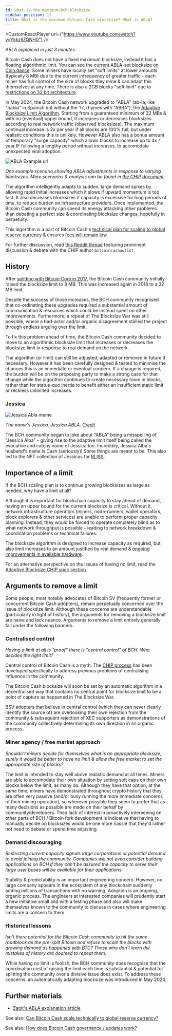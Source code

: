 ```yaml
---
id: what-is-the-maximum-bch-blocksize
sidebar_position: 11
title: What is the maximum Bitcoin Cash blocksize? What is ABLA?
---
```



<CustomReactPlayer url={"https://www.youtube.com/watch?v=YkkzIjZQNH0"} />

_ABLA explained in just 3 minutes._

Bitcoin Cash does not have a fixed maximum blocksize, instead it has a floating algorithmic limit. You can see the current ABLA-set blocksize [on Coin.dance](https://cash.coin.dance/blocks/maxblocksize). Some miners have locally set "soft limits" at lower amounts (typically 8 MB) due to the current infrequency of greater traffic - each miner has full control of the size of blocks they mine & can adapt this themselves at any time. There is also a 2GB blocks "soft limit" due to [restrictions on 32 bit architecture](https://gitlab.com/0353F40E/ebaa#32-bit-implementation-limitation).

In May 2024, the Bitcoin Cash network upgraded to "ABLA" (ab-la, like "habla" in Spanish but without the 'h', rhymes with "ABBA"), the [Adaptive Blocksize Limit Algorithm](https://gitlab.com/0353F40E/ebaa). Starting from a guaranteed minimum of 32 MBs & with no (eventual) upper bound, it increases or decreases blocksizes according to real network traffic (observed blocksizes). The maximum continual increase is 2x per year if all blocks are 100% full, but under realistic conditions this is unlikely. However ABLA also has a bonus amount of temporary "surge capacity" which allows blocks to increase up to 4x / year IF following a lengthy period without increases, to accomodate unexpected viral adoption.

<img src={ABLAexampleURL} alt="ABLA Example url" />

_One example scenario showing ABLA adjustments in response to varying blocksizes. More scenarios & analysis can be found in [the CHIP document](https://gitlab.com/0353F40E/ebaa)._

The algorithm intelligently adapts to sudden, large demand spikes by allowing rapid initial increases which it slows if upward momentum is too fast. It also decreases blocksizes if capacity is excessive for long periods of time, to reduce burden on infrastructure providers. Once implemented, the Bitcoin Cash community can spend its energy attacking other problems than debating a perfect size & coordinating blocksize changes, hopefully in perpetuity.

This algorithm is a part of Bitcoin Cash's [technical plan for scaling to global reserve currency](/faqs/Global-Reserve-Currency/can-BCH-technically-scale-to-global-reserve-currency) & ensures [fees will remain low](/faqs/BCH/will-bch-fees-rise).

For further discussion, read [this Reddit thread](https://old.reddit.com/r/btc/comments/1c36fiv/help_me_learn_about_the_dynamic_blocksize/) featuring prominent discussion & debate with the CHIP author `bitcoincashautist`.

## History

After [splitting with Bitcoin Core in 2017](/start#episode-8-of-10-bitcoin-cash), the Bitcoin Cash community initially raised the blocksize limit to 8 MB. This was increased again in 2018 to a 32 MB limit.

Despite the success of those increases, the BCH community recognised that co-ordinating these upgrades required a substantial amount of communication & resources which could be instead spent on other improvements. Furthermore, a repeat of The Blocksize War was still possible, where a bad-actor and/or organic disagreement stalled the project through endless arguing over the limit.

To fix this problem ahead of time, the Bitcoin Cash community decided to move to an algorithmic blocksize limit that increases or decreases the blocksize limit in response to real demand on the network.

The algorithm (or limit) can still be adjusted, adapted or removed in future if necessary. However it has been carefully designed & tested to minimise the chances this is an immediate or eventual concern. If a change is required, the burden will be on the proposing party to make a strong case for that change while the algorithm continues to create necessary room in blocks, rather than for status-quo inertia to benefit either an insufficient static limit or reckless unlimited increases.

### Jessica

<img src={jessicaAblaUrl} alt="Jessica Abla meme" />

_The name's Jessica. Jessica ABLA. [Credit](https://twitter.com/Almaas_Dast/status/1728764641566953475)_

The BCH community began to joke about "ABLA" being a misspelling of "Jessica Alba" - giving rise to the adaptive limit itself being called the evocative and catchy name of Jessica too. Incredibly, Jessica Alba's husband's name is Cash (seriously)! Some things are meant to be. This also led to the NFT collection of Jessicas for [BLISS](/faqs/Events/what-is-BLISS).

## Importance of a limit

If the BCH scaling plan is to continue growing blocksizes as large as needed, why have a limit at all?

Although it is important for blockchain capacity to stay ahead of demand, having an upper bound for the current blocksize is critical. Without it, network infrastructure operators (miners, node-runners, wallet operators, block explorers & other services) are unable to perform proper capacity planning. Instead, they would be forced to operate completely blind as to what network throughput is possible - leading to network breakdown & coordination problems or technical failures.

The blocksize algorithm is designed to increase capacity as required, but also limit increases to an amount justified by real demand & [ongoing improvements in available hardware](/faqs/Global-Reserve-Currency/can-BCH-technically-scale-to-global-reserve-currency#scaling-pillar-2-hardware-innovation).

For an alternative perspective on the issues of having no limit, read the [Adaptive Blocksize CHIP spec section](https://gitlab.com/0353F40E/ebaa/-/tree/main#no-limit).

## Arguments to remove a limit

Some people, most notably advocates of Bitcoin SV (frequently former or concurrent Bitcoin Cash adopters), remain perpetually concerned over the issue of blocksize limit. Although these concerns are understandable (particularly in light of history), the arguments for removing a blocksize limit are naive and lack nuance.
Arguments to remove a limit entirely generally fall under the following banners.

### Centralised control

_Having a limit at all is "proof" there is "central control" of BCH. Who decides the right limit?_

Central control of Bitcoin Cash is a myth. The [CHIP process](/faqs/Decentralisation/how-does-BCH-governance-work) has been developed specifically to address previous problems of centralising influence in the community. 

The Bitcoin Cash blocksize will soon be set by an automatic algorithm in a decentralised way that contains no central point for blocksize limit to be a point of capture as happened in The Blocksize War.

BSV adopters that believe in central control (which they can never clearly identify the source of) are overlooking their own rejection from the community & subsequent rejection of XEC supporters as demonstrations of the community collectively determining its own direction in an organic process.

### Miner agency / free market approach 

_Shouldn't miners decide for themselves what is an appropriate blocksize, surely it would be better to have no limit & allow the free market to set the appropriate size of blocks?_

The limit is intended to stay well above realistic demand at all times. Miners are able to accomodate their own situation by setting soft caps on their own blocks below the limit, as many do. Although they have that option, at the same time, miners have demonstrated throughout crypto history that they are often very passive (and/or busy running the more immediate concerns of their mining operation), so wherever possible they seem to prefer that as many decisions as possible are made on their behalf by community/developers. Their lack of interest in proactively intervening on other parts of BCH / Bitcoin fork development is indicative that having to manually decide on blocksizes would be one more hassle that they'd rather not need to debate or spend time adjusting.

### Demand discouraging

_Restricting current capacity signals large corporations or potential demand to avoid joining the community. Companies will not even consider building applications on BCH if they can't be assured the capacity to serve their large user bases will be available for their applications._

Stability & predictability is an important engineering concern. However, no large company appears in the ecosystem of any blockchain suddenly adding millions of transactions with no warning. Adoption is an ongoing, organic process. The engineers at interested companies will prudently start a new initiative small and with a testing phase and also will make themselves known to the community to discuss in cases where engineering limits are a concern to them.

### Historical lessons

_Isn't there potential for the Bitcoin Cash community to hit the same roadblock as the pre-split Bitcoin and refuse to scale the blocks with growing demand as [happened with BTC](/start#episode-8-of-10-bitcoin-cash)? Those who don't learn the mistakes of history are doomed to repeat them._

While having no limit is foolish, the BCH community does recognise that the coordination cost of raising the limit each time is substantial & potential for splitting the community over a divisive issue does exist. To address these concerns, an automatically adapting blocksize was introduced in May 2024.

## Further materials

- [Zapit's ABLA explanation article](https://medium.com/the-crypto-kiosk/bitcoin-cash-upgrade-2024-what-is-abla-adaptive-blocksize-limit-algorithm-a-detailed-guide-42ac3c1d0831)

See also: [Can Bitcoin Cash scale technically to global reserve currency?](/faqs/Global-Reserve-Currency/can-BCH-technically-scale-to-global-reserve-currency)

See also: [How does Bitcoin Cash governance / updates work?](/faqs/Decentralisation/how-does-BCH-governance-work)
